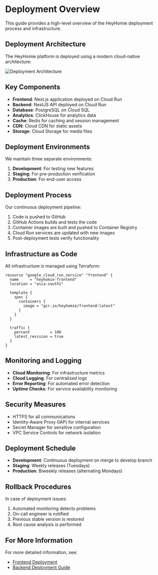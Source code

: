 # Deployment Overview

This guide provides a high-level overview of the HeyHomie deployment process and infrastructure.

## Deployment Architecture

The HeyHomie platform is deployed using a modern cloud-native architecture:

![Deployment Architecture](/images/deployment-architecture.png)

## Key Components

- **Frontend**: Next.js application deployed on Cloud Run
- **Backend**: NestJS API deployed on Cloud Run
- **Database**: PostgreSQL on Cloud SQL
- **Analytics**: ClickHouse for analytics data
- **Cache**: Redis for caching and session management
- **CDN**: Cloud CDN for static assets
- **Storage**: Cloud Storage for media files

## Deployment Environments

We maintain three separate environments:

1. **Development**: For testing new features
2. **Staging**: For pre-production verification
3. **Production**: For end-user access

## Deployment Process

Our continuous deployment pipeline:

1. Code is pushed to GitHub
2. GitHub Actions builds and tests the code
3. Container images are built and pushed to Container Registry
4. Cloud Run services are updated with new images
5. Post-deployment tests verify functionality

## Infrastructure as Code

All infrastructure is managed using Terraform:

```hcl
resource "google_cloud_run_service" "frontend" {
  name     = "heyhomie-frontend"
  location = "asia-south1"

  template {
    spec {
      containers {
        image = "gcr.io/heyhomie/frontend:latest"
      }
    }
  }

  traffic {
    percent         = 100
    latest_revision = true
  }
}
```

## Monitoring and Logging

- **Cloud Monitoring**: For infrastructure metrics
- **Cloud Logging**: For centralized logs
- **Error Reporting**: For automated error detection
- **Uptime Checks**: For service availability monitoring

## Security Measures

- HTTPS for all communications
- Identity-Aware Proxy (IAP) for internal services
- Secret Manager for sensitive configuration
- VPC Service Controls for network isolation

## Deployment Schedule

- **Development**: Continuous deployment on merge to develop branch
- **Staging**: Weekly releases (Tuesdays)
- **Production**: Biweekly releases (alternating Mondays)

## Rollback Procedures

In case of deployment issues:

1. Automated monitoring detects problems
2. On-call engineer is notified
3. Previous stable version is restored
4. Root cause analysis is performed

## For More Information

For more detailed information, see:

- [Frontend Deployment](https://heyhomie.me/docs/frontend/deployment)
- [Backend Deployment Guide](https://heyhomie.me/docs/backend/deployment-guide)
